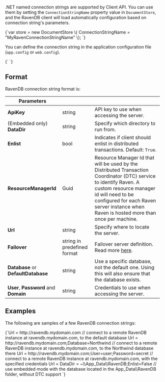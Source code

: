 
.NET named connection strings are supported by Client API. You can use them by setting the `ConnectionStringName` property value in `DocumentStore`, and the RavenDB client will load automatically configuration based on connection string's parameters.

<TabItem value="connection_string_1" label="connection_string_1">
<CodeBlock language="csharp">
{`var store = new DocumentStore
				\{
					ConnectionStringName = "MyRavenConnectionStringName"
				\};
`}
</CodeBlock>
</TabItem>

You can define the connection string in the application configuration file (`app.config` or `web.config`).

<TabItem value="plain" label="plain">
<CodeBlock language="plain">
{`<connectionStrings>
    <add name="Local" connectionString="DataDir = ~\\Data"/>
    <add name="Server" connectionString="Url = http://localhost:8080"/>
    <add name="Secure" connectionString="Url = http://localhost:8080;user=beam;password=up;ResourceManagerId=d5723e19-92ad-4531-adad-8611e6e05c8a"/>
</connectionStrings>
`}
</CodeBlock>
</TabItem>

## Format

RavenDB connection string format is:

| Parameters | | |
| ------------- | ------------- | ----- |
| **ApiKey** | string | API key to use when accessing the server. |
| (Embedded only) **DataDir** | string | Specify which directory to run from. |
| **Enlist** | bool | Indicates if client should enlist in distributed transactions. Default: `True`. |
| **ResourceManagerId** | Guid | Resource Manager Id that will be used by the Distributed Transaction Coordinator (DTC) service to identify Raven. A custom resource manager id will need to be configured for each Raven server instance when Raven is hosted more than once per machine. |
| **Url** | string | Specify where to locate the server. |
| **Failover** | string in predefined format | Failover server definition. Read more [here](../client-api/bundles/how-client-integrates-with-replication-bundle.mdx#failover-servers). |
| **Database** or **DefaultDatabase** | string | Use a specific database, not the default one. Using this will also ensure that the database exists. |
| **User**, **Password** and **Domain** | string | Credentials to use when accessing the server. |

## Examples

The following are samples of a few RavenDB connection strings:

<TabItem value="connection_string_2" label="connection_string_2">
<CodeBlock language="csharp">
{`Url = http://ravendb.mydomain.com
	// connect to a remote RavenDB instance at ravendb.mydomain.com, to the default database
Url = http://ravendb.mydomain.com;Database=Northwind
	// connect to a remote RavenDB instance at ravendb.mydomain.com, to the Northwind database there
Url = http://ravendb.mydomain.com;User=user;Password=secret
	// connect to a remote RavenDB instance at ravendb.mydomain.com, with the specified credentials
Url = DataDir = ~\\App_Data\\RavenDB;Enlist=False
	// use embedded mode with the database located in the App_Data\\RavenDB folder, without DTC support
`}
</CodeBlock>
</TabItem>



